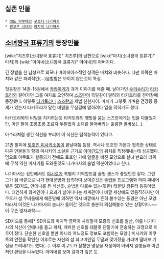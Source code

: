 == 실존 인물 == 
 * [[에도 막부]]때의 [[구로다 나가마사]]
 * [[센고쿠 시대]]의 [[아자이 나가마사]]

== [[소녀왕국 표류기]]의 등장인물 ==
[wiki:"치즈루(소녀왕국 표류기)" 치즈루]의 남편으로 [wiki:"마치(소녀왕국 표류기)" 마치]와 [wiki:"아야네(소녀왕국 표류기)" 아야네]의 아버지다.

긴 장발을 한 남성으로 외모나 마이페이스적인 성격은 마치와 비슷하다. 다만 이쪽은 마치와 같은 파괴적인(...)음험함은 보이지 않는것이 특징. 

첫등장은 14권-15권에서 [[카라아게]]가 과거 이야기를 해줄 때. 날아가던 [[수리수리]]가 [[타카토라]]와 걸어가던 그를 여자로 오인하여 [[스즈란]]이 득달같이 달려와 타카토라를 걷어찰때 등장했다. 이렇듯 [[타카토라]]나 [[스즈란]]과 제법 친한사이. 마치가 그렇듯 가벼운 건망증 증세가 있는지 타카토라가 말한 비밀을 무심결에 말하려다 입을 막히기도 했다.

타카토라와의 비밀을 지키려는듯 타카토라의 행방을 묻는 스즈란에게는 입을 다물었지만, 어린 딸이 초롱초롱 조르자 두말없이 소재를 불어버리는 훌륭한 딸바보(...).

아수라처럼 생긴 식신을 부리며 이 식신은 탐색능력이 있다고. 

21권 말미에 [[토호인 미사키]]소동이 끝날때쯤 등장. 역시나 토호인 가문과 접촉한 상태로 다른 인물들과 함께 미사키의 소실을 근거로 [[아이란도]]의 위치를 특정해내는데 성공했다. 덤으로 이쿠토가 실종되기 전에도 토호인 가에 얼굴을 비친 모양으로 설녀 반요라 더위에 무척 약한 미사키를 도와준것도 나가마사의 술법 덕분이었다고 한다.

나가마사는 섬안에서도 [[야시로]]가 특별히 기억할만큼 술법 센스가 좋았던것 같다. 그런 그가 섬 바깥으로 나가 현대문명과 접촉하여 보여준것은 술법을 프로그램화 하여 짜내어 넣은 SD카드, 안테나를 든 식신(!), 술법을 다룰수 있는(듯한) 태블릿 컴퓨터 등등이었다. 태연하게 외계인이나 요괴가 날아다니는 세계관이니 바깥 세상에도 있음직하지만 이쿠토가 섬 무녀들에게 해준말에 의하면 역시 바깥에서 흔히 볼수있는 풍경은 아닌 모양. 따라서 이것은 나가마사의 솜씨가 들어간 것으로 충분히 의심해볼수 있는 상황이다.~~이 무슨 영자과학~~

SD카드를 통해[* SD카드의 마지막 영력이 사라질때 모종의 신호를 발산, 이를 나가마사의 식신이 안테나를 들고 캐치, 캐치한 신호를 태블릿 단말기에 전송하는 과정으로 이루어 졌다. 단순한 신호일 뿐만 아니라 어느정도 정보도 포함하는 모양.] 미사키와 이쿠토의 안전을 확인한 이후로는 자신의 섬 최고미인일 두딸과 맺어졌을 거라며 딸바보 기질을 드러내기도 했다(...). 이후 이쿠토가 촬형한 영상을 재생하며 아버지 일행들과 이런저런 환담을 나누었다. 아야네를 보며 감개가 깊은 듯.
